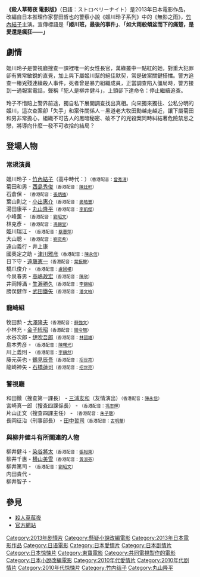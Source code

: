{{noteTA
|G1=JP}}
{{unreferenced|time=2013-08-31T10:18:53+00:00}}
{{Infobox Film
| name             = 殺人草莓夜
| original_name    = ストロベリーナイト
| image            = Strawberry Night movie.jpg
| caption          = 
| director         = [[佐藤祐市|佐藤祐市]]
| producer         = [[龜山千廣|龜山千廣]]
| writer           = [[龍居由佳里|龍居由佳里]]<br />[[林誠人|林誠人]]
| narrator         = 
| starring         = [[竹內結子|竹內結子]]
| music            = [[林ゆうき|林ゆうき]]
| cinematography   = 川村明弘
| editing          = 
| studio           = {{flagicon|JPN}} [[东宝|东宝]]
| distributor      = {{flagicon|HK}} [[东宝|东宝]]
| released         = {{flagicon|JPN}} 2013年1月26日<br />{{flagicon|ROC}} 2013年7月26日
| rate             = 
| runtime          = 127分
| country          = {{flagicon|JPN}}
| language         = [[日語|日語]]
| imdb_id          = 
| amg_id           = 
| budget           = 
| gross            = 
| preceded_by      = 電視劇《[[殺人草莓夜|殺人草莓夜]]》
| followed_by      = 
}}
'''《殺人草莓夜 電影版》'''（日語：ストロベリーナイト）是2013年日本電影作品，改編自日本推理作家譽田哲也的警察小說《姬川玲子系列》中的《無影之雨》，[[竹內結子|竹內結子]]主演。宣傳標語是'''「姬川班，最後的事件」'''、'''「如大雨般傾盆而下的痛楚，是愛還是瘋狂——」'''

== 劇情 ==
姬川玲子是警視廳搜查一課裡唯一的女性長官，萬綠叢中一點紅的她，對重大犯罪卻有異常敏銳的直覺，加上與下屬姬川幫的絕佳默契，常是破案關鍵搭擋。警方追查一樁兇殘連續殺人事件，死者曾是暴力組織成員，正當調查陷入僵局時，警方接到一通報案電話，聲稱「犯人是柳井健斗」，上頭卻下達命令：停止繼續追查。

玲子不惜賠上警界前途，獨自私下展開調查找出真相。向來獨來獨往、公私分明的姬川，這次查案卻「失手」和案件關係人－黑道老大牧田勳越走越近，讓下屬菊田和男非常擔心，組織不可告人的黑暗秘密、破不了的兇殺案同時糾結著危險禁忌之戀，將導向什麼一發不可收拾的結局？

== 登場人物 ==
=== 常規演員 ===
;姬川玲子 - [[竹內結子|竹內結子]]（高中時代：{{link-ja|岡本梓|岡本あずさ}}）<small>（香港配音：[[曾秀清|曾秀清]]）</small>
;菊田和男 - [[西島秀俊|西島秀俊]]<small>（香港配音：[[陳廷軒_(配音員)|陳廷軒]]）</small>
;石倉保 - {{link-ja|宇梶剛士|宇梶剛士}}<small>（香港配音：[[張炳強|張炳強]]）</small>
;葉山則之 - [[小出惠介|小出惠介]]<small>（香港配音：[[麥皓豐|麥皓豐]]）</small>
;湯田康平 - [[丸山隆平|丸山隆平]]<small>（香港配音：[[李凱傑|李凱傑]]）</small>
;小峰薰 - {{link-ja|田中要次|田中要次}}<small>（香港配音：[[劉昭文|劉昭文]]）</small>
;林克彥 - {{link-ja|半海一晃|半海一晃}}<small>（香港配音：[[馮錦堂|馮錦堂]]）</small>
;姫川瑞江 - {{link-ja|手塚理美|手塚理美}}<small>（香港配音：[[蔡惠萍|蔡惠萍]]）</small>
;大山聰 - {{link-ja|中林大樹|中林大樹}}<small>（香港配音：[[劉奕希|劉奕希]]）</small>
;遠山義行 - 井上康
;國奧定之助 - [[津川雅彦|津川雅彦]]<small>（香港配音：[[陳永信|陳永信]]）</small>
;日下守 - [[遠藤憲一|遠藤憲一]]<small>（香港配音：[[葉振聲|葉振聲]]）</small>
;橋爪俊介 - {{link-ja|渡邊一惠|渡辺いっけい}}<small>（香港配音：[[盧國權|盧國權]]）</small>
;今泉春男 - [[高嶋政宏|高嶋政宏]]<small>（香港配音：[[陳欣_(配音員)|陳欣]]）</small>
;井岡博滿 - [[生瀨勝久|生瀨勝久]]<small>（香港配音：[[李錦綸_(配音員)|李錦綸]]）</small>
;勝俣健作 - [[武田鐵矢|武田鐵矢]]<small>（香港配音：[[潘文柏|潘文柏]]）</small>

=== 龍崎組 ===
;牧田勲 - [[大澤隆夫|大澤隆夫]]<small>（香港配音：[[蘇強文|蘇強文]]）</small>
;小林充 - [[金子統昭|金子統昭]]<small>（香港配音：[[關令翹|關令翹]]）</small>
;水谷次郎 - [[伊吹吾郎|伊吹吾郎]]<small>（香港配音：[[林國雄_(配音員)|林國雄]]）</small>
;島本秀彦 - {{link-ja|花王收|花王おさむ}}<small>（香港配音：[[陳曙光|陳曙光]]）</small>
;川上義則 - {{link-ja|金子賢|金子賢}}<small>（香港配音：[[李鎮然|李鎮然]]）</small>
;藤元英也 - [[鶴見辰吾|鶴見辰吾]]<small>（香港配音：[[招世亮|招世亮]]）</small>
;龍崎神矢 - [[石橋蓮司|石橋蓮司]]<small>（香港配音：[[招世亮|招世亮]]）</small>

=== 警視廳 ===
;和田徹（搜查第一課長） - [[三浦友和|三浦友和]]（友情演出）<small>（香港配音：[[陳永信|陳永信]]）</small>
;宮崎真一郎（搜查四課係長） - {{link-ja|今井雅之|今井雅之}}<small>（香港配音：[[馮志輝|馮志輝]]）</small>
;片山正文（搜查四課主任） - {{link-ja|柴俊夫|柴俊夫}}<small>（香港配音：[[朱子聰|朱子聰]]）</small>
;長岡征治（刑事部長） - [[田中哲司|田中哲司]]<small>（香港配音：[[古明華|古明華]]）</small>

=== 與柳井健斗有所關連的人物 ===
;柳井健斗  - [[染谷將太|染谷將太]]<small>（香港配音：[[張裕東|張裕東]]）</small>
;柳井千惠 - [[横山美雪|横山美雪]]<small>（香港配音：[[黃淑芬|黃淑芬]]）</small>
;柳井篤司 - {{link-ja|飯田基祐|飯田基祐}}<small>（香港配音：[[劉昭文|劉昭文]]）</small>
;内田貴代 - {{link-ja|岡本玲|岡本玲}}
;柳井智子 - {{link-ja|大橋貴子|大橋貴子}}

== 參見 ==
*[[殺人草莓夜|殺人草莓夜]]
*[https://web.archive.org/web/20130524052541/http://www.strawberrynight-movie.jp/index.html 官方網站]

{{DEFAULTSORT:SHA}}
[[Category:2013年剧情片|Category:2013年剧情片]]
[[Category:懸疑小說改編電影|Category:懸疑小說改編電影]]
[[Category:2013年日本電影作品|Category:2013年日本電影作品]]
[[Category:日语電影|Category:日语電影]]
[[Category:日本愛情片|Category:日本愛情片]]
[[Category:日本剧情片|Category:日本剧情片]]
[[Category:日本惊悚片|Category:日本惊悚片]]
[[Category:東寶電影|Category:東寶電影]]
[[Category:共同電視製作的電影|Category:共同電視製作的電影]]
[[Category:日本小說改編電影|Category:日本小說改編電影]]
[[Category:2010年代愛情片|Category:2010年代愛情片]]
[[Category:2010年代剧情片|Category:2010年代剧情片]]
[[Category:2010年代惊悚片|Category:2010年代惊悚片]]
[[Category:竹内结子|Category:竹内结子]]
[[Category:丸山隆平|Category:丸山隆平]]